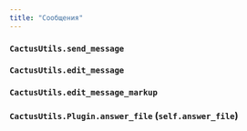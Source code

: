 ```yaml
---
title: "Сообщения"
---
```



### `CactusUtils.send_message`

### `CactusUtils.edit_message`

### `CactusUtils.edit_message_markup`

### `CactusUtils.Plugin.answer_file` (`self.answer_file`)
